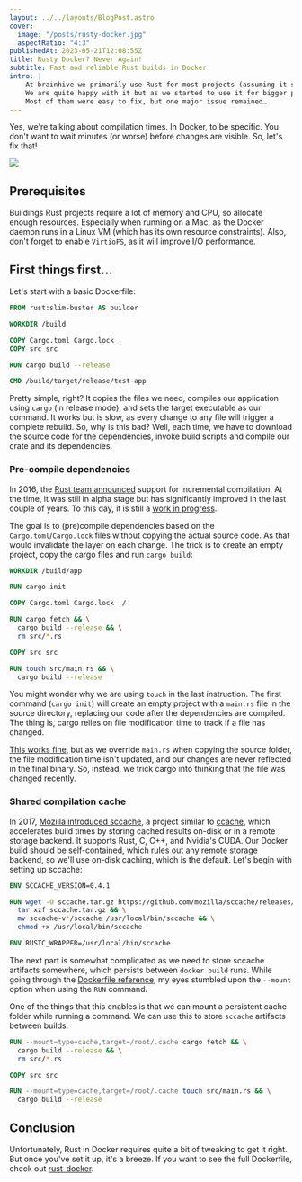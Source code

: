 ```yaml
---
layout: ../../layouts/BlogPost.astro
cover:
  image: "/posts/rusty-docker.jpg"
  aspectRatio: "4:3"
publishedAt: 2023-05-21T12:08:55Z
title: Rusty Docker? Never Again!
subtitle: Fast and reliable Rust builds in Docker
intro: |
    At brainhive we primarily use Rust for most projects (assuming it's a good fit).
    We are quite happy with it but as we started to use it for bigger projects we ran into a couple of issues.
    Most of them were easy to fix, but one major issue remained…
---
```



Yes, we're talking about compilation times. In Docker, to be specific. You don't want to wait minutes (or worse) before changes are visible. So, let's fix that!

<Image
  src="/posts/rusty-docker/xkcd-compiling.png"
  maxWidth={413}
  aspectRatio="8:7"
  caption="XKCD compiling"
/>

## Prerequisites

Buildings Rust projects require a lot of memory and CPU, so allocate enough resources. Especially when running on a Mac, as the Docker daemon runs in a Linux VM (which has its own resource constraints). Also, don't forget to enable `VirtioFS`, as it will improve I/O performance.

## First things first…

Let's start with a basic Dockerfile:

```dockerfile
FROM rust:slim-buster AS builder

WORKDIR /build

COPY Cargo.toml Cargo.lock .
COPY src src

RUN cargo build --release

CMD /build/target/release/test-app
```

Pretty simple, right? It copies the files we need, compiles our application using `cargo` (in release mode), and sets the target executable as our command. It works but is slow, as every change to any file will trigger a complete rebuild. So, why is this bad? Well, each time, we have to download the source code for the dependencies, invoke build scripts and compile our crate and its dependencies.

### Pre-compile dependencies

In 2016, the [Rust team announced](https://blog.rust-lang.org/2016/09/08/incremental.html) support for incremental compilation. At the time, it was still in alpha stage but has significantly improved in the last couple of years. To this day, it is still a [work in progress](https://blog.rust-lang.org/inside-rust/2022/02/22/compiler-team-ambitions-2022.html#incremental-compilation-aspirations).

The goal is to (pre)compile dependencies based on the `Cargo.toml`/`Cargo.lock` files without copying the actual source code. As that would invalidate the layer on each change. The trick is to create an empty project, copy the cargo files and run `cargo build`:

```dockerfile
WORKDIR /build/app

RUN cargo init

COPY Cargo.toml Cargo.lock ./

RUN cargo fetch && \
  cargo build --release && \
  rm src/*.rs

COPY src src

RUN touch src/main.rs && \
  cargo build --release
```

You might wonder why we are using `touch` in the last instruction. The first command (`cargo init`) will create an empty project with a `main.rs` file in the source directory, replacing our code after the dependencies are compiled. The thing is, cargo relies on file modification time to track if a file has changed.

[This works fine](https://github.com/rust-lang/cargo/issues/2426), but as we override `main.rs` when copying the source folder, the file modification time isn't updated, and our changes are never reflected in the final binary. So, instead, we trick cargo into thinking that the file was changed recently.

### Shared compilation cache

In 2017, [Mozilla introduced sccache](https://users.rust-lang.org/t/sccache-for-caching-rust-compilation/10960), a project similar to [ccache](https://ccache.dev/), which accelerates build times by storing cached results on-disk or in a remote storage backend. It supports Rust, C, C++, and Nvidia's CUDA. Our Docker build should be self-contained, which rules out any remote storage backend, so we'll use on-disk caching, which is the default. Let's begin with setting up sccache:

```dockerfile
ENV SCCACHE_VERSION=0.4.1

RUN wget -O sccache.tar.gz https://github.com/mozilla/sccache/releases/download/v${SCCACHE_VERSION}/sccache-v${SCCACHE_VERSION}-x86_64-unknown-linux-musl.tar.gz && \
  tar xzf sccache.tar.gz && \
  mv sccache-v*/sccache /usr/local/bin/sccache && \
  chmod +x /usr/local/bin/sccache

ENV RUSTC_WRAPPER=/usr/local/bin/sccache
```

The next part is somewhat complicated as we need to store sccache artifacts somewhere, which persists between `docker build` runs.
While going through the [Dockerfile reference](https://docs.docker.com/engine/reference/builder/#run---mounttypecache), my eyes stumbled upon the `--mount` option when using the `RUN` command.

One of the things that this enables is that we can mount a persistent cache folder while running a command.
We can use this to store `sccache` artifacts between builds:

```dockerfile
RUN --mount=type=cache,target=/root/.cache cargo fetch && \
  cargo build --release && \
  rm src/*.rs

COPY src src

RUN --mount=type=cache,target=/root/.cache touch src/main.rs && \
  cargo build --release
```

## Conclusion

Unfortunately, Rust in Docker requires quite a bit of tweaking to get it right.
But once you've set it up, it's a breeze.
If you want to see the full Dockerfile, check out [rust-docker](https://github.com/brainhivenl/rust-docker).
